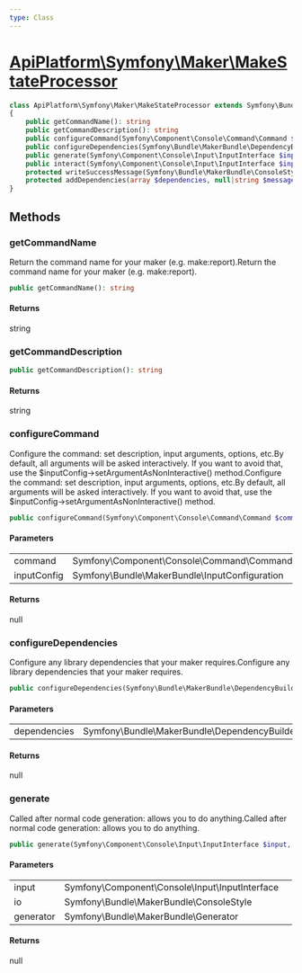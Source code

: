 ```yaml
---
type: Class
---
```


# [ApiPlatform\Symfony\Maker\MakeStateProcessor](/docs/vmain/reference/Symfony/Maker/MakeStateProcessor)



```php
class ApiPlatform\Symfony\Maker\MakeStateProcessor extends Symfony\Bundle\MakerBundle\Maker\AbstractMaker implements Symfony\Bundle\MakerBundle\MakerInterface
{
    public getCommandName(): string
    public getCommandDescription(): string
    public configureCommand(Symfony\Component\Console\Command\Command $command, Symfony\Bundle\MakerBundle\InputConfiguration $inputConfig): null
    public configureDependencies(Symfony\Bundle\MakerBundle\DependencyBuilder $dependencies): null
    public generate(Symfony\Component\Console\Input\InputInterface $input, Symfony\Bundle\MakerBundle\ConsoleStyle $io, Symfony\Bundle\MakerBundle\Generator $generator): null
    public interact(Symfony\Component\Console\Input\InputInterface $input, Symfony\Bundle\MakerBundle\ConsoleStyle $io, Symfony\Component\Console\Command\Command $command): null
    protected writeSuccessMessage(Symfony\Bundle\MakerBundle\ConsoleStyle $io): null
    protected addDependencies(array $dependencies, null|string $message): string
}
```
## Methods

### getCommandName

Return the command name for your maker (e.g. make:report).Return the command name for your maker (e.g. make:report).

```php
public getCommandName(): string
```

#### Returns

string

### getCommandDescription



```php
public getCommandDescription(): string
```

#### Returns

string

### configureCommand

Configure the command: set description, input arguments, options, etc.By default, all arguments will be asked interactively. If you want
to avoid that, use the $inputConfig->setArgumentAsNonInteractive() method.Configure the command: set description, input arguments, options, etc.By default, all arguments will be asked interactively. If you want
to avoid that, use the $inputConfig->setArgumentAsNonInteractive() method.

```php
public configureCommand(Symfony\Component\Console\Command\Command $command, Symfony\Bundle\MakerBundle\InputConfiguration $inputConfig): null
```

#### Parameters

<table><tbody>
<tr><td>command</td><td>Symfony\Component\Console\Command\Command</td><td></td></tr><tr><td>inputConfig</td><td>Symfony\Bundle\MakerBundle\InputConfiguration</td><td></td></tr>
</tbody>
</table>

#### Returns

null

### configureDependencies

Configure any library dependencies that your maker requires.Configure any library dependencies that your maker requires.

```php
public configureDependencies(Symfony\Bundle\MakerBundle\DependencyBuilder $dependencies): null
```

#### Parameters

<table><tbody>
<tr><td>dependencies</td><td>Symfony\Bundle\MakerBundle\DependencyBuilder</td><td></td></tr>
</tbody>
</table>

#### Returns

null

### generate

Called after normal code generation: allows you to do anything.Called after normal code generation: allows you to do anything.

```php
public generate(Symfony\Component\Console\Input\InputInterface $input, Symfony\Bundle\MakerBundle\ConsoleStyle $io, Symfony\Bundle\MakerBundle\Generator $generator): null
```

#### Parameters

<table><tbody>
<tr><td>input</td><td>Symfony\Component\Console\Input\InputInterface</td><td></td></tr><tr><td>io</td><td>Symfony\Bundle\MakerBundle\ConsoleStyle</td><td></td></tr><tr><td>generator</td><td>Symfony\Bundle\MakerBundle\Generator</td><td></td></tr>
</tbody>
</table>

#### Returns

null
